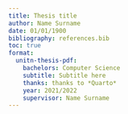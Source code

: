 ```yaml
---
title: Thesis title
author: Name Surname
date: 01/01/1900
bibliography: references.bib
toc: true
format:
  unitn-thesis-pdf:
    bachelors: Computer Science
    subtitle: Subtitle here
    thanks: thanks to *Quarto*
    year: 2021/2022
    supervisor: Name Surname
---
```


